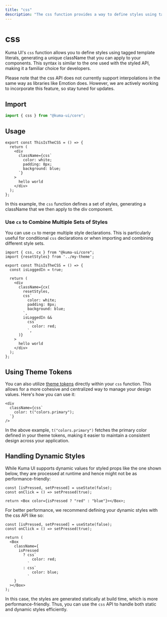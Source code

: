 ```yaml
---
title: "css"
description: "The css function provides a way to define styles using tagged template literals and generates a unique className that you can apply to your components. "
---
```



# css

Kuma UI's `css` function allows you to define styles using tagged template literals, generating a unique className that you can apply to your components. This syntax is similar to the one used with the styled API, making it a familiar choice for developers.

<Callout type="warning">
  Please note that the css API does not currently support interpolations in the
  same way as libraries like Emotion does. However, we are actively working to
  incorporate this feature, so stay tuned for updates.
</Callout>

## Import

```ts copy
import { css } from "@kuma-ui/core";
```

## Usage

<ExampleContainer>
  <ThisIsTheCSS />
</ExampleContainer>

```tsx copy
export const ThisIsTheCSS = () => {
  return (
    <div
      className={css`
        color: white;
        padding: 8px;
        background: blue;
      `}
    >
      hello world
    </div>
  );
};
```

In this example, the `css` function defines a set of styles, generating a className that we then apply to the div component.

### Use `cx` to Combine Multiple Sets of Styles

You can use `cx` to merge multiple style declarations. This is particularly useful for conditional `css` declarations or when importing and combining different style sets.

```tsx copy
import { css, cx } from "@kuma-ui/core";
import {resetStyles} from '../my-theme';

export const ThisIsTheCSS = () => {
  const isLoggedIn = true;

  return (
    <div
      className={cx(
        resetStyles,
        css`
          color: white;
          padding: 8px;
          background: blue;
        `,
        isLoggedIn &&
          css`
            color: red;
          `,
      )}
    >
      hello world
    </div>
  );
};
```

## Using Theme Tokens

You can also utilize [theme tokens](/docs/Theme/ThemeTokens) directly within your `css` function. This allows for a more cohesive and centralized way to manage your design values. Here's how you can use it:

```tsx
<div
  className={css`
    color: t("colors.primary");
  `}
/>
```

In the above example, `t("colors.primary")` fetches the primary color defined in your theme tokens, making it easier to maintain a consistent design across your application.

## Handling Dynamic Styles

While Kuma UI supports dynamic values for styled props like the one shown below, they are processed at runtime and hence might not be as performance-friendly:

```tsx copy
const [isPressed, setPressed] = useState(false);
const onClick = () => setPressed(true);

return <Box color={isPressed ? "red" : "blue"}></Box>;
```

For better performance, we recommend defining your dynamic styles with the css API like so:

```tsx copy
const [isPressed, setPressed] = useState(false);
const onClick = () => setPressed(true);

return (
  <Box
    className={
      isPressed
        ? css`
            color: red;
          `
        : css`
            color: blue;
          `
    }
  ></Box>
);
```

In this case, the styles are generated statically at build time, which is more performance-friendly. Thus, you can use the `css` API to handle both static and dynamic styles efficiently.
